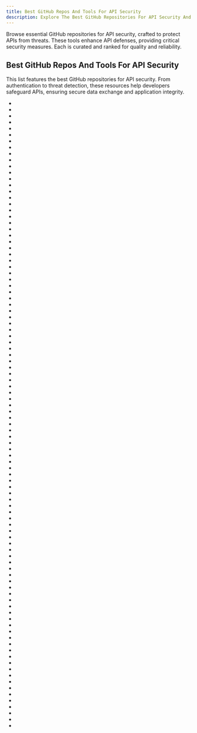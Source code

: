 ```yaml
---
title: Best GitHub Repos And Tools For API Security
description: Explore The Best GitHub Repositories For API Security And API Tools. Our Repos List Are Curated Then Ranked By Stars And Forks.
---
```


Browse essential GitHub repositories for API security, crafted to protect APIs from threats. These tools enhance API defenses, providing critical security measures. Each is curated and ranked for quality and reliability.

## Best GitHub Repos And Tools For API Security

This list features the best GitHub repositories for API security. From authentication to threat detection, these resources help developers safeguard APIs, ensuring secure data exchange and application integrity.

- <Badge owner="QuivrHQ" repoName="quivr" stars="https://img.shields.io/github/stars/QuivrHQ/quivr?style=flat&logoSize=auto" forks="https://img.shields.io/github/forks/QuivrHQ/quivr?style=flat&logoSize=auto"/>
- <Badge owner="shieldfy" repoName="API-Security-Checklist" stars="https://img.shields.io/github/stars/shieldfy/API-Security-Checklist?style=flat&logoSize=auto" forks="https://img.shields.io/github/forks/shieldfy/API-Security-Checklist?style=flat&logoSize=auto"/>
- <Badge owner="FallibleInc" repoName="security-guide-for-developers" stars="https://img.shields.io/github/stars/FallibleInc/security-guide-for-developers?style=flat&logoSize=auto" forks="https://img.shields.io/github/forks/FallibleInc/security-guide-for-developers?style=flat&logoSize=auto"/>
- <Badge owner="projectdiscovery" repoName="nuclei" stars="https://img.shields.io/github/stars/projectdiscovery/nuclei?style=flat&logoSize=auto" forks="https://img.shields.io/github/forks/projectdiscovery/nuclei?style=flat&logoSize=auto"/>
- <Badge owner="ory" repoName="hydra" stars="https://img.shields.io/github/stars/ory/hydra?style=flat&logoSize=auto" forks="https://img.shields.io/github/forks/ory/hydra?style=flat&logoSize=auto"/>
- <Badge owner="tink-crypto" repoName="tink" stars="https://img.shields.io/github/stars/tink-crypto/tink?style=flat&logoSize=auto" forks="https://img.shields.io/github/forks/tink-crypto/tink?style=flat&logoSize=auto"/>
- <Badge owner="turbot" repoName="steampipe" stars="https://img.shields.io/github/stars/turbot/steampipe?style=flat&logoSize=auto" forks="https://img.shields.io/github/forks/turbot/steampipe?style=flat&logoSize=auto"/>
- <Badge owner="passbolt" repoName="passbolt_api" stars="https://img.shields.io/github/stars/passbolt/passbolt_api?style=flat&logoSize=auto" forks="https://img.shields.io/github/forks/passbolt/passbolt_api?style=flat&logoSize=auto"/>
- <Badge owner="TheHive-Project" repoName="TheHive" stars="https://img.shields.io/github/stars/TheHive-Project/TheHive?style=flat&logoSize=auto" forks="https://img.shields.io/github/forks/TheHive-Project/TheHive?style=flat&logoSize=auto"/>
- <Badge owner="kishikawakatsumi" repoName="UICKeyChainStore" stars="https://img.shields.io/github/stars/kishikawakatsumi/UICKeyChainStore?style=flat&logoSize=auto" forks="https://img.shields.io/github/forks/kishikawakatsumi/UICKeyChainStore?style=flat&logoSize=auto"/>
- <Badge owner="arainho" repoName="awesome-api-security" stars="https://img.shields.io/github/stars/arainho/awesome-api-security?style=flat&logoSize=auto" forks="https://img.shields.io/github/forks/arainho/awesome-api-security?style=flat&logoSize=auto"/>
- <Badge owner="ExpressGateway" repoName="express-gateway" stars="https://img.shields.io/github/stars/ExpressGateway/express-gateway?style=flat&logoSize=auto" forks="https://img.shields.io/github/forks/ExpressGateway/express-gateway?style=flat&logoSize=auto"/>
- <Badge owner="express-rate-limit" repoName="express-rate-limit" stars="https://img.shields.io/github/stars/express-rate-limit/express-rate-limit?style=flat&logoSize=auto" forks="https://img.shields.io/github/forks/express-rate-limit/express-rate-limit?style=flat&logoSize=auto"/>
- <Badge owner="microsoft" repoName="restler-fuzzer" stars="https://img.shields.io/github/stars/microsoft/restler-fuzzer?style=flat&logoSize=auto" forks="https://img.shields.io/github/forks/microsoft/restler-fuzzer?style=flat&logoSize=auto"/>
- <Badge owner="flipkart-incubator" repoName="Astra" stars="https://img.shields.io/github/stars/flipkart-incubator/Astra?style=flat&logoSize=auto" forks="https://img.shields.io/github/forks/flipkart-incubator/Astra?style=flat&logoSize=auto"/>
- <Badge owner="Az0x7" repoName="vulnerability-Checklist" stars="https://img.shields.io/github/stars/Az0x7/vulnerability-Checklist?style=flat&logoSize=auto" forks="https://img.shields.io/github/forks/Az0x7/vulnerability-Checklist?style=flat&logoSize=auto"/>
- <Badge owner="inonshk" repoName="31-days-of-API-Security-Tips" stars="https://img.shields.io/github/stars/inonshk/31-days-of-API-Security-Tips?style=flat&logoSize=auto" forks="https://img.shields.io/github/forks/inonshk/31-days-of-API-Security-Tips?style=flat&logoSize=auto"/>
- <Badge owner="OWASP" repoName="API-Security" stars="https://img.shields.io/github/stars/OWASP/API-Security?style=flat&logoSize=auto" forks="https://img.shields.io/github/forks/OWASP/API-Security?style=flat&logoSize=auto"/>
- <Badge owner="cirosantilli" repoName="china-dictatorship" stars="https://img.shields.io/github/stars/cirosantilli/china-dictatorship?style=flat&logoSize=auto" forks="https://img.shields.io/github/forks/cirosantilli/china-dictatorship?style=flat&logoSize=auto"/>
- <Badge owner="GitGuardian" repoName="APISecurityBestPractices" stars="https://img.shields.io/github/stars/GitGuardian/APISecurityBestPractices?style=flat&logoSize=auto" forks="https://img.shields.io/github/forks/GitGuardian/APISecurityBestPractices?style=flat&logoSize=auto"/>
- <Badge owner="FoalTS" repoName="foal" stars="https://img.shields.io/github/stars/FoalTS/foal?style=flat&logoSize=auto" forks="https://img.shields.io/github/forks/FoalTS/foal?style=flat&logoSize=auto"/>
- <Badge owner="cossacklabs" repoName="themis" stars="https://img.shields.io/github/stars/cossacklabs/themis?style=flat&logoSize=auto" forks="https://img.shields.io/github/forks/cossacklabs/themis?style=flat&logoSize=auto"/>
- <Badge owner="HolyBugx" repoName="HolyTips" stars="https://img.shields.io/github/stars/HolyBugx/HolyTips?style=flat&logoSize=auto" forks="https://img.shields.io/github/forks/HolyBugx/HolyTips?style=flat&logoSize=auto"/>
- <Badge owner="NewLifeX" repoName="X" stars="https://img.shields.io/github/stars/NewLifeX/X?style=flat&logoSize=auto" forks="https://img.shields.io/github/forks/NewLifeX/X?style=flat&logoSize=auto"/>
- <Badge owner="spring-guides" repoName="tut-spring-security-and-angular-js" stars="https://img.shields.io/github/stars/spring-guides/tut-spring-security-and-angular-js?style=flat&logoSize=auto" forks="https://img.shields.io/github/forks/spring-guides/tut-spring-security-and-angular-js?style=flat&logoSize=auto"/>
- <Badge owner="google" repoName="sandboxed-api" stars="https://img.shields.io/github/stars/google/sandboxed-api?style=flat&logoSize=auto" forks="https://img.shields.io/github/forks/google/sandboxed-api?style=flat&logoSize=auto"/>
- <Badge owner="lazaronixon" repoName="authentication-zero" stars="https://img.shields.io/github/stars/lazaronixon/authentication-zero?style=flat&logoSize=auto" forks="https://img.shields.io/github/forks/lazaronixon/authentication-zero?style=flat&logoSize=auto"/>
- <Badge owner="metlo-labs" repoName="metlo" stars="https://img.shields.io/github/stars/metlo-labs/metlo?style=flat&logoSize=auto" forks="https://img.shields.io/github/forks/metlo-labs/metlo?style=flat&logoSize=auto"/>
- <Badge owner="rustsec" repoName="rustsec" stars="https://img.shields.io/github/stars/rustsec/rustsec?style=flat&logoSize=auto" forks="https://img.shields.io/github/forks/rustsec/rustsec?style=flat&logoSize=auto"/>
- <Badge owner="byt3bl33d3r" repoName="DeathStar" stars="https://img.shields.io/github/stars/byt3bl33d3r/DeathStar?style=flat&logoSize=auto" forks="https://img.shields.io/github/forks/byt3bl33d3r/DeathStar?style=flat&logoSize=auto"/>
- <Badge owner="wallarm" repoName="gotestwaf" stars="https://img.shields.io/github/stars/wallarm/gotestwaf?style=flat&logoSize=auto" forks="https://img.shields.io/github/forks/wallarm/gotestwaf?style=flat&logoSize=auto"/>
- <Badge owner="edoardottt" repoName="cariddi" stars="https://img.shields.io/github/stars/edoardottt/cariddi?style=flat&logoSize=auto" forks="https://img.shields.io/github/forks/edoardottt/cariddi?style=flat&logoSize=auto"/>
- <Badge owner="ehmicky" repoName="cross-platform-node-guide" stars="https://img.shields.io/github/stars/ehmicky/cross-platform-node-guide?style=flat&logoSize=auto" forks="https://img.shields.io/github/forks/ehmicky/cross-platform-node-guide?style=flat&logoSize=auto"/>
- <Badge owner="Cyber-Guy1" repoName="API-SecurityEmpire" stars="https://img.shields.io/github/stars/Cyber-Guy1/API-SecurityEmpire?style=flat&logoSize=auto" forks="https://img.shields.io/github/forks/Cyber-Guy1/API-SecurityEmpire?style=flat&logoSize=auto"/>
- <Badge owner="Ge0rg3" repoName="requests-ip-rotator" stars="https://img.shields.io/github/stars/Ge0rg3/requests-ip-rotator?style=flat&logoSize=auto" forks="https://img.shields.io/github/forks/Ge0rg3/requests-ip-rotator?style=flat&logoSize=auto"/>
- <Badge owner="j3ssie" repoName="metabigor" stars="https://img.shields.io/github/stars/j3ssie/metabigor?style=flat&logoSize=auto" forks="https://img.shields.io/github/forks/j3ssie/metabigor?style=flat&logoSize=auto"/>
- <Badge owner="gege-circle" repoName="home" stars="https://img.shields.io/github/stars/gege-circle/home?style=flat&logoSize=auto" forks="https://img.shields.io/github/forks/gege-circle/home?style=flat&logoSize=auto"/>
- <Badge owner="tillson" repoName="git-hound" stars="https://img.shields.io/github/stars/tillson/git-hound?style=flat&logoSize=auto" forks="https://img.shields.io/github/forks/tillson/git-hound?style=flat&logoSize=auto"/>
- <Badge owner="blst-security" repoName="cherrybomb" stars="https://img.shields.io/github/stars/blst-security/cherrybomb?style=flat&logoSize=auto" forks="https://img.shields.io/github/forks/blst-security/cherrybomb?style=flat&logoSize=auto"/>
- <Badge owner="seashell" repoName="drago" stars="https://img.shields.io/github/stars/seashell/drago?style=flat&logoSize=auto" forks="https://img.shields.io/github/forks/seashell/drago?style=flat&logoSize=auto"/>
- <Badge owner="aserto-dev" repoName="topaz" stars="https://img.shields.io/github/stars/aserto-dev/topaz?style=flat&logoSize=auto" forks="https://img.shields.io/github/forks/aserto-dev/topaz?style=flat&logoSize=auto"/>
- <Badge owner="nikitastupin" repoName="clairvoyance" stars="https://img.shields.io/github/stars/nikitastupin/clairvoyance?style=flat&logoSize=auto" forks="https://img.shields.io/github/forks/nikitastupin/clairvoyance?style=flat&logoSize=auto"/>
- <Badge owner="akto-api-security" repoName="akto" stars="https://img.shields.io/github/stars/akto-api-security/akto?style=flat&logoSize=auto" forks="https://img.shields.io/github/forks/akto-api-security/akto?style=flat&logoSize=auto"/>
- <Badge owner="Netflix-Skunkworks" repoName="sketchy" stars="https://img.shields.io/github/stars/Netflix-Skunkworks/sketchy?style=flat&logoSize=auto" forks="https://img.shields.io/github/forks/Netflix-Skunkworks/sketchy?style=flat&logoSize=auto"/>
- <Badge owner="android" repoName="security-samples" stars="https://img.shields.io/github/stars/android/security-samples?style=flat&logoSize=auto" forks="https://img.shields.io/github/forks/android/security-samples?style=flat&logoSize=auto"/>
- <Badge owner="ayoubfathi" repoName="leaky-paths" stars="https://img.shields.io/github/stars/ayoubfathi/leaky-paths?style=flat&logoSize=auto" forks="https://img.shields.io/github/forks/ayoubfathi/leaky-paths?style=flat&logoSize=auto"/>
- <Badge owner="cdimascio" repoName="express-openapi-validator" stars="https://img.shields.io/github/stars/cdimascio/express-openapi-validator?style=flat&logoSize=auto" forks="https://img.shields.io/github/forks/cdimascio/express-openapi-validator?style=flat&logoSize=auto"/>
- <Badge owner="erev0s" repoName="VAmPI" stars="https://img.shields.io/github/stars/erev0s/VAmPI?style=flat&logoSize=auto" forks="https://img.shields.io/github/forks/erev0s/VAmPI?style=flat&logoSize=auto"/>
- <Badge owner="bricks-cloud" repoName="BricksLLM" stars="https://img.shields.io/github/stars/bricks-cloud/BricksLLM?style=flat&logoSize=auto" forks="https://img.shields.io/github/forks/bricks-cloud/BricksLLM?style=flat&logoSize=auto"/>
- <Badge owner="Zeyad-Azima" repoName="Offensive-Resources" stars="https://img.shields.io/github/stars/Zeyad-Azima/Offensive-Resources?style=flat&logoSize=auto" forks="https://img.shields.io/github/forks/Zeyad-Azima/Offensive-Resources?style=flat&logoSize=auto"/>
- <Badge owner="jaegeral" repoName="security-apis" stars="https://img.shields.io/github/stars/jaegeral/security-apis?style=flat&logoSize=auto" forks="https://img.shields.io/github/forks/jaegeral/security-apis?style=flat&logoSize=auto"/>
- <Badge owner="openappsec" repoName="openappsec" stars="https://img.shields.io/github/stars/openappsec/openappsec?style=flat&logoSize=auto" forks="https://img.shields.io/github/forks/openappsec/openappsec?style=flat&logoSize=auto"/>
- <Badge owner="cloudgraphdev" repoName="cli" stars="https://img.shields.io/github/stars/cloudgraphdev/cli?style=flat&logoSize=auto" forks="https://img.shields.io/github/forks/cloudgraphdev/cli?style=flat&logoSize=auto"/>
- <Badge owner="dromara" repoName="sureness" stars="https://img.shields.io/github/stars/dromara/sureness?style=flat&logoSize=auto" forks="https://img.shields.io/github/forks/dromara/sureness?style=flat&logoSize=auto"/>
- <Badge owner="Ullaakut" repoName="Gorsair" stars="https://img.shields.io/github/stars/Ullaakut/Gorsair?style=flat&logoSize=auto" forks="https://img.shields.io/github/forks/Ullaakut/Gorsair?style=flat&logoSize=auto"/>
- <Badge owner="dsopas" repoName="MindAPI" stars="https://img.shields.io/github/stars/dsopas/MindAPI?style=flat&logoSize=auto" forks="https://img.shields.io/github/forks/dsopas/MindAPI?style=flat&logoSize=auto"/>
- <Badge owner="0xbug" repoName="SQLiScanner" stars="https://img.shields.io/github/stars/0xbug/SQLiScanner?style=flat&logoSize=auto" forks="https://img.shields.io/github/forks/0xbug/SQLiScanner?style=flat&logoSize=auto"/>
- <Badge owner="osopromadze" repoName="Spring-Boot-Blog-REST-API" stars="https://img.shields.io/github/stars/osopromadze/Spring-Boot-Blog-REST-API?style=flat&logoSize=auto" forks="https://img.shields.io/github/forks/osopromadze/Spring-Boot-Blog-REST-API?style=flat&logoSize=auto"/>
- <Badge owner="Safe3" repoName="uuWAF" stars="https://img.shields.io/github/stars/Safe3/uuWAF?style=flat&logoSize=auto" forks="https://img.shields.io/github/forks/Safe3/uuWAF?style=flat&logoSize=auto"/>
- <Badge owner="chengdedeng" repoName="waf" stars="https://img.shields.io/github/stars/chengdedeng/waf?style=flat&logoSize=auto" forks="https://img.shields.io/github/forks/chengdedeng/waf?style=flat&logoSize=auto"/>
- <Badge owner="florimondmanca" repoName="djangorestframework-api-key" stars="https://img.shields.io/github/stars/florimondmanca/djangorestframework-api-key?style=flat&logoSize=auto" forks="https://img.shields.io/github/forks/florimondmanca/djangorestframework-api-key?style=flat&logoSize=auto"/>
- <Badge owner="insoxin" repoName="qrpay" stars="https://img.shields.io/github/stars/insoxin/qrpay?style=flat&logoSize=auto" forks="https://img.shields.io/github/forks/insoxin/qrpay?style=flat&logoSize=auto"/>
- <Badge owner="Anof-cyber" repoName="Application-Security" stars="https://img.shields.io/github/stars/Anof-cyber/Application-Security?style=flat&logoSize=auto" forks="https://img.shields.io/github/forks/Anof-cyber/Application-Security?style=flat&logoSize=auto"/>
- <Badge owner="scottyab" repoName="AESCrypt-Android" stars="https://img.shields.io/github/stars/scottyab/AESCrypt-Android?style=flat&logoSize=auto" forks="https://img.shields.io/github/forks/scottyab/AESCrypt-Android?style=flat&logoSize=auto"/>
- <Badge owner="Fuzzapi" repoName="fuzzapi" stars="https://img.shields.io/github/stars/Fuzzapi/fuzzapi?style=flat&logoSize=auto" forks="https://img.shields.io/github/forks/Fuzzapi/fuzzapi?style=flat&logoSize=auto"/>
- <Badge owner="AuthMe" repoName="AuthMeReloaded" stars="https://img.shields.io/github/stars/AuthMe/AuthMeReloaded?style=flat&logoSize=auto" forks="https://img.shields.io/github/forks/AuthMe/AuthMeReloaded?style=flat&logoSize=auto"/>
- <Badge owner="Patrowl" repoName="PatrowlManager" stars="https://img.shields.io/github/stars/Patrowl/PatrowlManager?style=flat&logoSize=auto" forks="https://img.shields.io/github/forks/Patrowl/PatrowlManager?style=flat&logoSize=auto"/>
- <Badge owner="ESAPI" repoName="esapi-java-legacy" stars="https://img.shields.io/github/stars/ESAPI/esapi-java-legacy?style=flat&logoSize=auto" forks="https://img.shields.io/github/forks/ESAPI/esapi-java-legacy?style=flat&logoSize=auto"/>
- <Badge owner="w3c" repoName="trusted-types" stars="https://img.shields.io/github/stars/w3c/trusted-types?style=flat&logoSize=auto" forks="https://img.shields.io/github/forks/w3c/trusted-types?style=flat&logoSize=auto"/>
- <Badge owner="MahdiMashrur" repoName="Awesome-Application-Security-Checklist" stars="https://img.shields.io/github/stars/MahdiMashrur/Awesome-Application-Security-Checklist?style=flat&logoSize=auto" forks="https://img.shields.io/github/forks/MahdiMashrur/Awesome-Application-Security-Checklist?style=flat&logoSize=auto"/>
- <Badge owner="TheHackerDev" repoName="race-the-web" stars="https://img.shields.io/github/stars/TheHackerDev/race-the-web?style=flat&logoSize=auto" forks="https://img.shields.io/github/forks/TheHackerDev/race-the-web?style=flat&logoSize=auto"/>
- <Badge owner="wallarm" repoName="api-firewall" stars="https://img.shields.io/github/stars/wallarm/api-firewall?style=flat&logoSize=auto" forks="https://img.shields.io/github/forks/wallarm/api-firewall?style=flat&logoSize=auto"/>
- <Badge owner="MrEmpy" repoName="mantra" stars="https://img.shields.io/github/stars/MrEmpy/mantra?style=flat&logoSize=auto" forks="https://img.shields.io/github/forks/MrEmpy/mantra?style=flat&logoSize=auto"/>
- <Badge owner="Hakky54" repoName="mutual-tls-ssl" stars="https://img.shields.io/github/stars/Hakky54/mutual-tls-ssl?style=flat&logoSize=auto" forks="https://img.shields.io/github/forks/Hakky54/mutual-tls-ssl?style=flat&logoSize=auto"/>
- <Badge owner="vmware" repoName="burp-rest-api" stars="https://img.shields.io/github/stars/vmware/burp-rest-api?style=flat&logoSize=auto" forks="https://img.shields.io/github/forks/vmware/burp-rest-api?style=flat&logoSize=auto"/>
- <Badge owner="kevinburke" repoName="nacl" stars="https://img.shields.io/github/stars/kevinburke/nacl?style=flat&logoSize=auto" forks="https://img.shields.io/github/forks/kevinburke/nacl?style=flat&logoSize=auto"/>
- <Badge owner="simonepri" repoName="upash" stars="https://img.shields.io/github/stars/simonepri/upash?style=flat&logoSize=auto" forks="https://img.shields.io/github/forks/simonepri/upash?style=flat&logoSize=auto"/>
- <Badge owner="aws-samples" repoName="aws-serverless-security-workshop" stars="https://img.shields.io/github/stars/aws-samples/aws-serverless-security-workshop?style=flat&logoSize=auto" forks="https://img.shields.io/github/forks/aws-samples/aws-serverless-security-workshop?style=flat&logoSize=auto"/>
- <Badge owner="openclarity" repoName="apiclarity" stars="https://img.shields.io/github/stars/openclarity/apiclarity?style=flat&logoSize=auto" forks="https://img.shields.io/github/forks/openclarity/apiclarity?style=flat&logoSize=auto"/>
- <Badge owner="duo-labs" repoName="EFIgy" stars="https://img.shields.io/github/stars/duo-labs/EFIgy?style=flat&logoSize=auto" forks="https://img.shields.io/github/forks/duo-labs/EFIgy?style=flat&logoSize=auto"/>
- <Badge owner="0x4D31" repoName="honeyLambda" stars="https://img.shields.io/github/stars/0x4D31/honeyLambda?style=flat&logoSize=auto" forks="https://img.shields.io/github/forks/0x4D31/honeyLambda?style=flat&logoSize=auto"/>
- <Badge owner="jesusprubio" repoName="strong-node" stars="https://img.shields.io/github/stars/jesusprubio/strong-node?style=flat&logoSize=auto" forks="https://img.shields.io/github/forks/jesusprubio/strong-node?style=flat&logoSize=auto"/>
- <Badge owner="nette" repoName="forms" stars="https://img.shields.io/github/stars/nette/forms?style=flat&logoSize=auto" forks="https://img.shields.io/github/forks/nette/forms?style=flat&logoSize=auto"/>
- <Badge owner="hantsy" repoName="spring-webmvc-jwt-sample" stars="https://img.shields.io/github/stars/hantsy/spring-webmvc-jwt-sample?style=flat&logoSize=auto" forks="https://img.shields.io/github/forks/hantsy/spring-webmvc-jwt-sample?style=flat&logoSize=auto"/>
- <Badge owner="Netflix-Skunkworks" repoName="aardvark" stars="https://img.shields.io/github/stars/Netflix-Skunkworks/aardvark?style=flat&logoSize=auto" forks="https://img.shields.io/github/forks/Netflix-Skunkworks/aardvark?style=flat&logoSize=auto"/>
- <Badge owner="google" repoName="safebrowsing" stars="https://img.shields.io/github/stars/google/safebrowsing?style=flat&logoSize=auto" forks="https://img.shields.io/github/forks/google/safebrowsing?style=flat&logoSize=auto"/>
- <Badge owner="JanssenProject" repoName="jans" stars="https://img.shields.io/github/stars/JanssenProject/jans?style=flat&logoSize=auto" forks="https://img.shields.io/github/forks/JanssenProject/jans?style=flat&logoSize=auto"/>
- <Badge owner="Intility" repoName="fastapi-azure-auth" stars="https://img.shields.io/github/stars/Intility/fastapi-azure-auth?style=flat&logoSize=auto" forks="https://img.shields.io/github/forks/Intility/fastapi-azure-auth?style=flat&logoSize=auto"/>
- <Badge owner="Taoviqinvicible" repoName="Tools-termux" stars="https://img.shields.io/github/stars/Taoviqinvicible/Tools-termux?style=flat&logoSize=auto" forks="https://img.shields.io/github/forks/Taoviqinvicible/Tools-termux?style=flat&logoSize=auto"/>
- <Badge owner="theowni" repoName="Damn-Vulnerable-RESTaurant-API-Game" stars="https://img.shields.io/github/stars/theowni/Damn-Vulnerable-RESTaurant-API-Game?style=flat&logoSize=auto" forks="https://img.shields.io/github/forks/theowni/Damn-Vulnerable-RESTaurant-API-Game?style=flat&logoSize=auto"/>
- <Badge owner="koreainvestment" repoName="open-trading-api" stars="https://img.shields.io/github/stars/koreainvestment/open-trading-api?style=flat&logoSize=auto" forks="https://img.shields.io/github/forks/koreainvestment/open-trading-api?style=flat&logoSize=auto"/>
- <Badge owner="lengjibo" repoName="NetUser" stars="https://img.shields.io/github/stars/lengjibo/NetUser?style=flat&logoSize=auto" forks="https://img.shields.io/github/forks/lengjibo/NetUser?style=flat&logoSize=auto"/>
- <Badge owner="IdentityServer" repoName="IdentityServer2" stars="https://img.shields.io/github/stars/IdentityServer/IdentityServer2?style=flat&logoSize=auto" forks="https://img.shields.io/github/forks/IdentityServer/IdentityServer2?style=flat&logoSize=auto"/>
- <Badge owner="WeaselGames" repoName="godot_luaAPI" stars="https://img.shields.io/github/stars/WeaselGames/godot_luaAPI?style=flat&logoSize=auto" forks="https://img.shields.io/github/forks/WeaselGames/godot_luaAPI?style=flat&logoSize=auto"/>
- <Badge owner="Fuzzapi" repoName="API-fuzzer" stars="https://img.shields.io/github/stars/Fuzzapi/API-fuzzer?style=flat&logoSize=auto" forks="https://img.shields.io/github/forks/Fuzzapi/API-fuzzer?style=flat&logoSize=auto"/>
- <Badge owner="dolevf" repoName="graphql-cop" stars="https://img.shields.io/github/stars/dolevf/graphql-cop?style=flat&logoSize=auto" forks="https://img.shields.io/github/forks/dolevf/graphql-cop?style=flat&logoSize=auto"/>
- <Badge owner="MandConsultingGroup" repoName="porch-pirate" stars="https://img.shields.io/github/stars/MandConsultingGroup/porch-pirate?style=flat&logoSize=auto" forks="https://img.shields.io/github/forks/MandConsultingGroup/porch-pirate?style=flat&logoSize=auto"/>
- <Badge owner="curtbraz" repoName="PhishAPI" stars="https://img.shields.io/github/stars/curtbraz/PhishAPI?style=flat&logoSize=auto" forks="https://img.shields.io/github/forks/curtbraz/PhishAPI?style=flat&logoSize=auto"/>
- <Badge owner="microsoft" repoName="MSRC-Microsoft-Security-Updates-API" stars="https://img.shields.io/github/stars/microsoft/MSRC-Microsoft-Security-Updates-API?style=flat&logoSize=auto" forks="https://img.shields.io/github/forks/microsoft/MSRC-Microsoft-Security-Updates-API?style=flat&logoSize=auto"/>
- <Badge owner="damienbod" repoName="AspNetCoreHybridFlowWithApi" stars="https://img.shields.io/github/stars/damienbod/AspNetCoreHybridFlowWithApi?style=flat&logoSize=auto" forks="https://img.shields.io/github/forks/damienbod/AspNetCoreHybridFlowWithApi?style=flat&logoSize=auto"/>